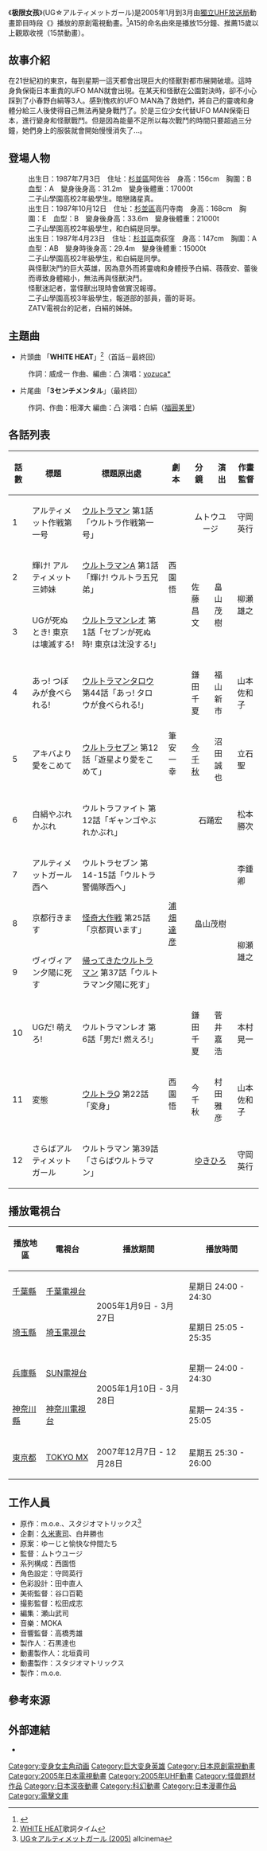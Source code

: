 {{Infobox animanga/Headerofja
|title= 極限女孩
|image= Ultimate Girls.jpg
|size= 264px
|caption= DVD封面圖
|japanese= UG☆アルティメットガール
|english= Ultimate Girls
|kana= 
|romaji= UG☆Arutimetto Garu
|genre= 科幻、喜劇
}}
{{Infobox animanga/name
|original= 
|official= 
|formal= 
|common= 極限女孩、極限少女
}}
{{Infobox animanga/TVAnime
|標題= 
|圖像= 
|原案= ゆーじと愉快な仲間たち
|原作= m.o.e.、スタジオマトリックス
|總導演= 
|導演= [[武藤裕治|ムトウユージ]]
|劇本統籌= 西園悟
|編劇= 
|人物原案=
|人物設定= 守岡英行
|機械設定= 
|音樂= MOKA
|音樂製作= 
|動畫製作= スタジオマトリックス
|製作= m.o.e.
|代理發行= [[波麗佳音|波麗佳音]]
|其他代理發行= {{flagicon|Canada}}{{flagicon|USA}} Media Blasters
|播放電視台= ちばテレビ、テレビ埼玉、[[tvk|tvk]]<br>サンテレビ、[[TOKYO_MX|TOKYO MX]]
|其他電視台= 
|播放開始= 2005年1月9日
|播放結束= 3月27日
|網路= 
|話數= 12
|其他= 
|版權= 
}}
{{Infobox animanga/Manga
|標題= 
|作者= m.o.e.、スタジオマトリックス
|作畫= 濱元隆輔
|出版社= [[MediaWorks|MediaWorks]]
|其他出版社= 
|連載雜誌= [[月刊電擊Comic_Gao!|月刊電擊Comic Gao!]]
|label= 
|網路= 
|發售日= 2005年10月
|開始= 
|結束= 
|冊數= 1
|話數= 9
|其他= 
|版權=
}}
{{Infobox animanga/Novel
|輕小說= 是
|標題= 極限女孩 櫻花春風巨大少女!
|原作= m.o.e.、スタジオマトリックス
|作者= 威成一
|插圖= 濱元隆輔
|出版社= [[MediaWorks|MediaWorks]]
|其他出版社= 
|連載雜誌= 
|label= [[電撃文庫|電撃文庫]]
|網路= 
|發售日= 2005年4月
|開始= 
|結束= 
|冊數= 1
|話數= 
|其他= 
|版權=
}}
{{Infobox animanga/Footerofja}}
《'''极限女孩'''》(UG☆アルティメットガール)是2005年1月到3月由[[獨立UHF放送局|獨立UHF放送局]]動畫節目時段《{{link-ja|A15|A15}}》播放的原創電視動畫。<ref>{{cite web|url=http://www.animenewsnetwork.com/encyclopedia/anime.php?id=4490|title=Ultimate Girls (TV)|publisher=[[Anime_News_Network|Anime News Network]]|accessdate=2015年10月19日|language=en|archive-date=2021年1月18日|archive-url=https://web.archive.org/web/20210118011050/https://www.animenewsnetwork.com/encyclopedia/anime.php?id=4490|dead-url=no}}</ref>A15的命名由來是播放15分鐘、推薦15歲以上觀眾收視（15禁動畫）。

== 故事介紹 ==
在21世紀初的東京，每到星期一這天都會出現巨大的怪獸對都市展開破壞。這時身負保衛日本重責的UFO MAN就會出現。在某天和怪獸在公園對決時，卻不小心踩到了小春野白絹等3人。感到愧疚的UFO MAN為了救她們，將自己的靈魂和身體分給三人後使得自己無法再變身戰鬥了。於是三位少女代替UFO MAN保衛日本，進行變身和怪獸戰鬥。但是因為能量不足所以每次戰鬥的時間只要超過三分鐘，她們身上的服裝就會開始慢慢消失了...。

== 登場人物 ==
;{{nihongo|小春野白絹|小春野白絹（こはるの しるく）|聲優：[[福圓美里|福圓美里]]}}
:出生日：1987年7月3日　住址：[[杉並區|杉並區]]阿佐谷　身高：156cm　胸圍：B　血型：A　變身後身高：31.2m　變身後體重：17000t
:二子山學園高校2年級學生。暗戀諸星真。
;{{nihongo|鳳薇薇安|鳳ヴィヴィアン（おおとり ヴィヴィアン）|聲優：[[生天目仁美|生天目仁美]]}}
:出生日：1987年10月12日　住址：[[杉並區|杉並區]]高円寺南　身高：168cm　胸圍：E　血型：B　變身後身高：33.6m　變身後體重：21000t
:二子山學園高校2年級學生，和白絹是同學。
;{{nihongo|諸星蕾|諸星つぼみ（もろぼし つぼみ）|聲優：徳永愛}}
:出生日：1987年4月23日　住址：[[杉並區|杉並區]]南荻窪　身高：147cm　胸圍：A　血型：AB　變身時後身高：29.4m　變身後體重：15000t
:二子山學園高校2年級學生，和白絹是同學。
;{{nihongo||UFOマン||聲優：[[古谷徹|古谷徹]]}}
:與怪獸決鬥的巨大英雄，因為意外而將靈魂和身體授予白絹、薇薇安、蕾後而導致身體縮小，無法再與怪獸決鬥。
;{{nihongo|岡村與作|岡村与作（おかむら よさく）|聲優：松山鷹志}}
:怪獸迷記者，當怪獸出現時會做實況報導。
;{{nihongo|諸星真|諸星真（もろぼし まこと）|聲優：[[泰勇氣|泰勇氣]]}}
:二子山學園高校3年級學生，報道部的部員，蕾的哥哥。
;{{nihongo|小春野繭|小春野繭（こはるの まゆ）|聲優：[[木村亜希子|木村亜希子]]}}
:ZATV電視台的記者，白絹的姊姊。

== 主題曲 ==
*片頭曲 「'''WHITE HEAT'''」<ref>[http://www.kasi-time.com/item-35159.html WHITE HEAT]{{Dead link|date=2020年5月 |bot=InternetArchiveBot |fix-attempted=yes }}歌詞タイム{{ja}}</ref>（首話－最終回）
: 作詞：威成一 作曲、編曲：凸 演唱：[[yozuca*|yozuca*]]
*片尾曲 「'''3センチメンタル'''」（最終回）
: 作詞、作曲：相澤大 編曲：凸 演唱：白絹（[[福圓美里|福圓美里]]）

==各話列表==
{| class="wikitable" style="font-size:small;text-align:center"
|-
!話數!!標題!!標題原出處!!劇本!!分鏡!!演出!!作畫監督
|-
|1||アルティメット作戦第一号||[[超人力霸王|ウルトラマン]] 第1話「ウルトラ作戦第一号」||rowspan="3"|西園悟||colspan="2" style="text-align:center"|ムトウユージ||守岡英行
|-
|2||輝け! アルティメット三姉妹||[[超人力霸王衛司|ウルトラマンA]] 第1話「輝け! ウルトラ五兄弟」||rowspan="2"|佐藤昌文||rowspan="2"|畠山茂樹||rowspan="2"|柳瀬雄之
|-
|3||UGが死ぬとき! 東京は壊滅する!||[[超人力霸王雷歐|ウルトラマンレオ]] 第1話「セブンが死ぬ時! 東京は沈没する!」
|-
|4||あっ! つぼみが食べられる!||[[超人力霸王太郎|ウルトラマンタロウ]] 第44話「あっ! タロウが食べられる!」||rowspan="3"|筆安一幸||鎌田千夏||福山新市||山本佐和子
|-
|5||アキバより愛をこめて||[[超人七號|ウルトラセブン]] 第12話「遊星より愛をこめて」||[[今千秋|今千秋]]||沼田誠也||立石聖
|-
|6||白絹やぶれかぶれ||ウルトラファイト 第12話「ギャンゴやぶれかぶれ」||colspan="2" style="text-align:center"|石踊宏||松本勝次
|-
|7||アルティメットガール西へ||ウルトラセブン 第14-15話「ウルトラ警備隊西へ」||rowspan="3"|[[浦畑達彦|浦畑達彦]]||colspan="2" rowspan="3" style="text-align:center"|畠山茂樹||李鍾卿
|-
|8||京都行きます||[[怪奇大作戰|怪奇大作戦]] 第25話「京都買います」||rowspan="2"|柳瀬雄之
|-
|9||ヴィヴィアン夕陽に死す||[[超人力霸王傑克|帰ってきたウルトラマン]] 第37話「ウルトラマン夕陽に死す」
|-
|10||UGだ! 萌えろ!||ウルトラマンレオ 第6話「男だ! 燃えろ!」||rowspan="3"|西園悟||鎌田千夏||菅井嘉浩||本村晃一
|-
|11||変態||[[超異象之謎|ウルトラQ]] 第22話「変身」||今千秋||村田雅彦||山本佐和子
|-
|12||さらばアルティメットガール||ウルトラマン 第39話「さらばウルトラマン」||colspan="2" style="text-align:center"|[[福島宏之|ゆきひろ]]||守岡英行
|}

== 播放電視台 ==
{{深夜動畫}}
{| class="wikitable" style=font-size:small
|-
!播放地區!!電視台!!播放期間!!播放時間
|-
|[[千葉縣|千葉縣]]||[[千葉電視台|千葉電視台]]||rowspan="2"|2005年1月9日 - 3月27日||星期日 24:00 - 24:30
|-
|[[埼玉縣|埼玉縣]]||[[埼玉電視台|埼玉電視台]]||星期日 25:05 - 25:35
|-
|[[兵庫縣|兵庫縣]]||[[SUN電視台|SUN電視台]]||rowspan="2"|2005年1月10日 - 3月28日||星期一 24:00 - 24:30
|-
|[[神奈川縣|神奈川縣]]||[[神奈川電視台|神奈川電視台]]||星期一 24:35 - 25:05
|-
|[[東京都|東京都]]||[[TOKYO_MX|TOKYO MX]]||2007年12月7日 - 12月28日||星期五 25:30 - 26:00
|}

== 工作人員 ==
* 原作：m.o.e.、スタジオマトリックス<ref>[http://www.allcinema.net/prog/show_c.php?num_c=321833 UG☆アルティメットガール (2005)] {{Wayback|url=http://www.allcinema.net/prog/show_c.php?num_c=321833 |date=20160307110041 }}allcinema{{ja}}</ref>
* 企劃：[[久米憲司|久米憲司]]、白井勝也
* 原案：ゆーじと愉快な仲間たち
* 監督：ムトウユージ
* 系列構成：西園悟
* 角色設定：守岡英行
* 色彩設計：田中直人
* 美術監督：谷口百範
* 撮影監督：松田成志
* 編集：瀬山武司
* 音樂：MOKA
* 音響監督：高橋秀雄
* 製作人：石黒達也
* 動畫製作人：北垣貴司
* 動畫製作：スタジオマトリックス
* 製作：m.o.e.

==參考來源==
<references />

== 外部連結 ==
* {{Cite web |url=http://www.ponycanyon.co.jp/pc-moe/ug/index.html |title=官方網站 |access-date=2014-10-24 |archive-url=https://web.archive.org/web/20120205061519/http://www.ponycanyon.co.jp/pc-moe/ug/index.html |archive-date=2012-02-05 |dead-url=yes }}{{ja}}

{{武藤裕治執導作品}}
{{DEFAULTSORT:Ultimate Girls}}

[[Category:变身女主角动画|Category:变身女主角动画]]
[[Category:巨大变身英雄|Category:巨大变身英雄]]
[[Category:日本原創電視動畫|Category:日本原創電視動畫]]
[[Category:2005年日本電視動畫|Category:2005年日本電視動畫]]
[[Category:2005年UHF動畫|Category:2005年UHF動畫]]
[[Category:怪兽题材作品|Category:怪兽题材作品]]
[[Category:日本深夜動畫|Category:日本深夜動畫]]
[[Category:科幻動畫|Category:科幻動畫]]
[[Category:日本漫畫作品|Category:日本漫畫作品]]
[[Category:電擊文庫|Category:電擊文庫]]